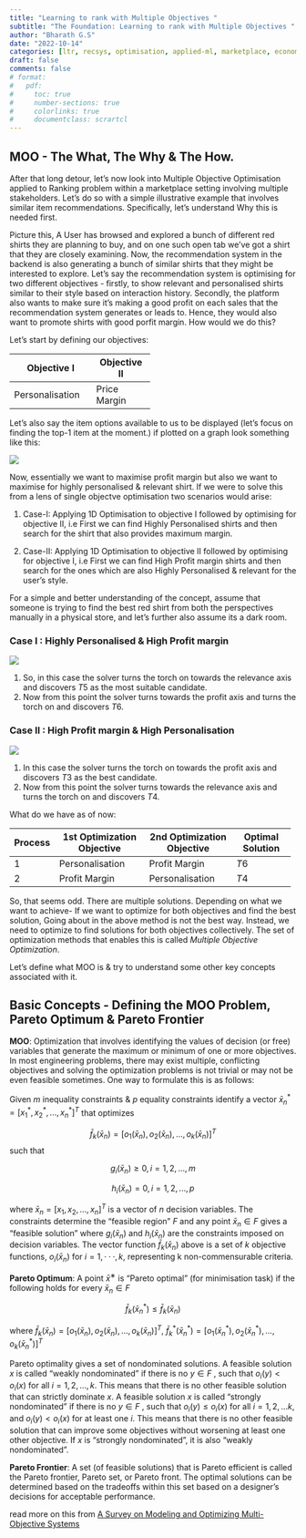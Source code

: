 ```yaml
---
title: "Learning to rank with Multiple Objectives "
subtitle: "The Foundation: Learning to rank with Multiple Objectives "
author: "Bharath G.S"
date: "2022-10-14"
categories: [ltr, recsys, optimisation, applied-ml, marketplace, economics, notes]
draft: false
comments: false
# format: 
#   pdf:
#     toc: true
#     number-sections: true
#     colorlinks: true
#     documentclass: scrartcl 
---
```

## MOO - The What, The Why & The How.

After that long detour, let's now look into Multiple Objective Optimisation applied to Ranking problem within a marketplace setting involving multiple stakeholders. Let's do so with a simple illustrative example that involves similar item recommendations. Specifically, let's understand Why this is needed first.

Picture this, A User has browsed and explored a bunch of different red shirts they are planning to buy, and on one such open tab we've got a shirt that they are closely examining. Now, the recommendation system in the backend is also generating a bunch of similar shirts that they might be interested to explore. 
Let's say the recommendation system is optimising for two different objectives - firstly, to show relevant and personalised shirts similar to their style based on interaction history. Secondly, the platform also wants to make sure it's making a good profit on each sales that the recommendation system generates or leads to. Hence, they would also want to promote shirts with good porfit margin. How would we do this? 

Let's start by defining our objectives:

+-----------------+----------------+
| Objective I     | Objective II   |
+=================+================+
| Personalisation | Price Margin   |
+-----------------+----------------+

Let's also say the item options available to us to be displayed (let's focus on finding the top-1 item at the moment.) if plotted on a graph look something like this: 

![](assets/items.png)

Now, essentially we want to maximise profit margin but also we want to maximise for highly personalised & relevant shirt. If we were to solve this from a lens of single objectve optimisation two scenarios would arise: 

1. Case-I: Applying 1D Optimisation to objective I followed by optimising for objective II, i.e First we can find Highly Personalised shirts and then search for the shirt that also provides maximum margin.

2. Case-II: Applying 1D Optimisation to objective II followed by optimising for objective I, i.e First we can find High Profit margin shirts and then search for the ones which are also Highly Personalised & relevant for the user's style.

For a simple and better understanding of the concept, assume that someone is trying to find the best red shirt from both the perspectives manually in a physical store, and let's further also assume its a dark room. 

### Case I : Highly Personalised & High Profit margin 

![](assets/relevance-first.png)

1. So, in this case the solver turns the torch on towards the relevance axis and discovers $T5$ as the most suitable candidate.
2. Now from this point the solver turns towards the profit axis and turns the torch on and discovers $T6$. 

### Case II : High Profit margin & High Personalisation 

![](assets/profit-first.png)

1. In this case the solver turns the torch on towards the profit axis and discovers $T3$ as the best candidate.
2. Now from this point the solver turns towards the relevance axis and turns the torch on and discovers $T4$.

What do we have as of now: 

+---------+-----------------------------+----------------------------+-------------------+
| Process |  1st Optimization Objective | 2nd Optimization Objective | Optimal Solution  |
+=========+=============================+============================+===================+
| 1       | Personalisation             | Profit Margin              | $T6$              |
+---------+-----------------------------+----------------------------+-------------------+
| 2       | Profit Margin               | Personalisation            | $T4$              |
+---------+-----------------------------+----------------------------+-------------------+

So, that seems odd. There are multiple solutions. Depending on what we want to achieve- If we want to optimize for both objectives and find the best solution, Going about in the above method is not the best way. Instead, we need to optimize to find solutions for both objectives collectively. The set of optimization methods that enables this is called _Multiple Objective Optimization_. 

Let's define what MOO is & try to understand some other key concepts associated with it.

:::{.callout-caution collapse="true" appearance="minimal"}
## Basic Concepts - Defining the MOO Problem, Pareto Optimum & Pareto Frontier 

**MOO**: Optimization that involves identifying the values of decision (or free) variables that generate the maximum or minimum of one or more objectives. In most engineering problems, there may exist multiple, conflicting objectives and solving the optimization problems is not trivial or may not be even feasible sometimes. One way to formulate this is as follows: 

Given $m$ inequality constraints & $p$ equality constraints identify a vector $\bar{x}^*_n = [x^*_1, x^*_2,...,x^*_n]^T$ that optimizes 

$$\bar{f}_k(\bar{x}_n) = [o_1(\bar{x}_n), o_2(\bar{x}_n),..., o_k(\bar{x}_n)]^T$$
such that 

$$g_i(\bar{x}_n) ≥ 0, i = 1, 2, . . . , m$$

$$h_i( \bar{x}_n) = 0, i = 1, 2, . . . , p$$

where $\bar{x}_n = [x_1, x_2, . . . , x_n]^T$ is a vector of $n$ decision variables. The constraints determine the “feasible region” $F$ and any point $\bar{x}_n ∈ F$ gives a “feasible solution” where $g_i( \bar{x}_n)$ and $h_i( \bar{x}_n)$ are the constraints imposed on decision variables. The vector function  $\bar{f}_k(\bar{x}_n)$ above is a set of $k$ objective functions, $o_i(\bar{x}_n)$ for $i = 1, · · · , k$, representing k non-commensurable criteria.

**Pareto Optimum**: A point  $\bar{x}^∗$ is “Pareto optimal” (for minimisation task) if the following holds for every $\bar{x}_n ∈ F$

$$\bar{f}_k(\bar{x}^*_n) ≤  \bar{f}_k( \bar{x}_n)$$

where $\bar{f}_k(\bar{x}_n) = [o_1(\bar{x}_n), o_2(\bar{x}_n),..., o_k(\bar{x}_n)]^T$, $\bar{f}^*_k(\bar{x}^*_n) = [o_1(\bar{x}^*_n), o_2(\bar{x}^*_n),..., o_k(\bar{x}^*_n)]^T$

Pareto optimality gives a set of nondominated solutions. A feasible solution $x$ is called “weakly nondominated” if there is no $y ∈ F$ , such that $o_i(y) < o_i(x)$ for all $i = 1, 2, ..., k$. This means that there is no other feasible solution that can strictly dominate $x$. A feasible solution $x$ is called “strongly nondominated” if there is no $y ∈ F$ , such that $o_i(y) ≤ o_i(x)$ for all $i = 1, 2, ...k$, and $o_i(y) < o_i(x)$ for at least one $i$. This means that there is no other feasible solution that can improve some objectives without worsening at least one other objective. If $x$ is “strongly nondominated”, it is also “weakly nondominated”.

**Pareto Frontier**: A set (of feasible solutions) that is Pareto efficient is called the Pareto frontier, Pareto set, or Pareto front. The
optimal solutions can be determined based on the tradeoffs within this set based on a designer’s decisions for acceptable performance.

read more on this from [A Survey on Modeling and Optimizing Multi-Objective Systems](https://people.cs.vt.edu/~irchen/ps/Cho-ieeecst17.pdf)
:::